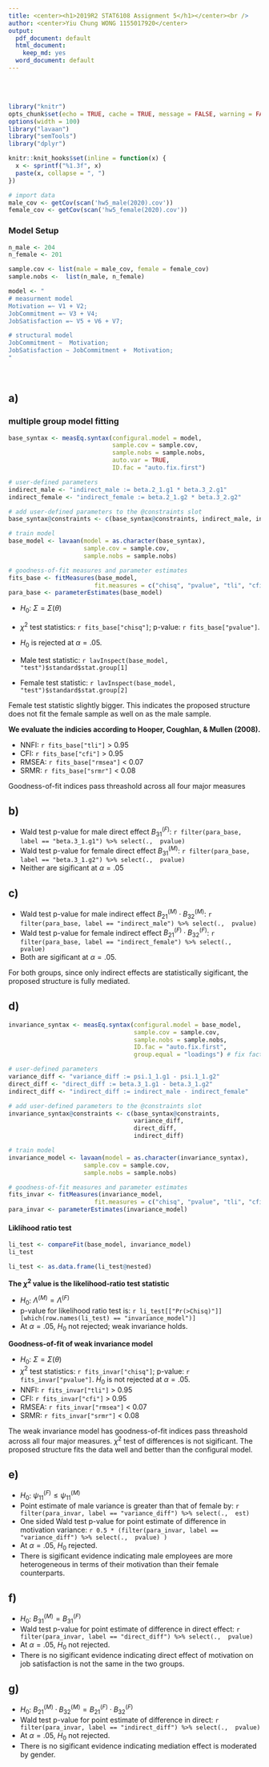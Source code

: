 ```yaml
---
title: <center><h1>2019R2 STAT6108 Assignment 5</h1></center><br />
author: <center>Yiu Chung WONG 1155017920</center>
output:
  pdf_document: default
  html_document:
    keep_md: yes
  word_document: default
--- 
```

<br />
<br />

```r
library("knitr")
opts_chunk$set(echo = TRUE, cache = TRUE, message = FALSE, warning = FALSE)
options(width = 100)
library("lavaan")
library("semTools")
library("dplyr")

knitr::knit_hooks$set(inline = function(x) {
  x <- sprintf("%1.3f", x)
  paste(x, collapse = ", ")
})
```

```r
# import data
male_cov <- getCov(scan('hw5_male(2020).cov'))
female_cov <- getCov(scan('hw5_female(2020).cov'))
```

### Model Setup

```r
n_male <- 204
n_female <- 201

sample.cov <- list(male = male_cov, female = female_cov)
sample.nobs <-  list(n_male, n_female)

model <- "
# measurment model
Motivation =~ V1 + V2;
JobCommitment =~ V3 + V4;
JobSatisfaction =~ V5 + V6 + V7;

# structural model
JobCommitment ~  Motivation;
JobSatisfaction ~ JobCommitment +  Motivation;
"
```
<br />
\newpage 

## a) 

###  multiple group model fitting

```r
base_syntax <- measEq.syntax(configural.model = model,
                             sample.cov = sample.cov,
                             sample.nobs = sample.nobs,
                             auto.var = TRUE,
                             ID.fac = "auto.fix.first")

# user-defined parameters
indirect_male <- "indirect_male := beta.2_1.g1 * beta.3_2.g1"
indirect_female <- "indirect_female := beta.2_1.g2 * beta.3_2.g2"

# add user-defined parameters to the @constraints slot
base_syntax@constraints <- c(base_syntax@constraints, indirect_male, indirect_female)

# train model
base_model <- lavaan(model = as.character(base_syntax),
                     sample.cov = sample.cov,
                     sample.nobs = sample.nobs)

# goodness-of-fit measures and parameter estimates
fits_base <- fitMeasures(base_model,
                        fit.measures = c("chisq", "pvalue", "tli", "cfi", "rmsea", "srmr"))
para_base <- parameterEstimates(base_model)
```

* $H_0$: $\Sigma = \Sigma(\theta)$ 
* $\chi^2$ test statistics: `r fits_base["chisq"]`; p-value: `r fits_base["pvalue"]`.
* $H_0$ is rejected at $\alpha = .05$.

* Male test statistic: `r lavInspect(base_model, "test")$standard$stat.group[1]`
* Female test statistic: `r lavInspect(base_model, "test")$standard$stat.group[2]`

Female test statistic slightly bigger. This indicates the proposed structure does not fit the female sample as well on as the male sample.

**We evaluate the indicies according to Hooper, Coughlan, & Mullen (2008).**

* NNFI: `r fits_base["tli"]` > $0.95$
* CFI: `r fits_base["cfi"]` > $0.95$
* RMSEA: `r fits_base["rmsea"]` < $0.07$
* SRMR: `r fits_base["srmr"]` < $0.08$

Goodness-of-fit indices pass threashold across all four major measures

## b)

* Wald test p-value for male direct effect $B_{31}^{(F)}$: `r filter(para_base, label == "beta.3_1.g1") %>% select(.,  pvalue)`
* Wald test p-value for female direct effect $B_{31}^{(M)}$: `r filter(para_base, label == "beta.3_1.g2") %>% select(.,  pvalue)`
* Neither are sigificant at $\alpha = .05$

## c) 

* Wald test p-value for male indirect effect $B_{21}^{(M)} {\cdot} B_{32}^{(M)}$: `r filter(para_base, label == "indirect_male") %>% select(.,  pvalue)`
* Wald test p-value for female indirect effect $B_{21}^{(F)} {\cdot} B_{32}^{(F)}$: `r filter(para_base, label == "indirect_female") %>% select(.,  pvalue)`
* Both are sigificant at $\alpha = .05$.

For both groups, since only indirect effects are statistically sigificant, the proposed structure is fully mediated.
\newpage 

## d)
```r
invariance_syntax <- measEq.syntax(configural.model = base_model,
                                   sample.cov = sample.cov,
                                   sample.nobs = sample.nobs,
                                   ID.fac = "auto.fix.first",
                                   group.equal = "loadings") # fix factor loadings

# user-defined parameters
variance_diff <- "variance_diff := psi.1_1.g1 - psi.1_1.g2"
direct_diff <- "direct_diff := beta.3_1.g1 - beta.3_1.g2"
indirect_diff <- "indirect_diff := indirect_male - indirect_female"

# add user-defined parameters to the @constraints slot
invariance_syntax@constraints <- c(base_syntax@constraints,
                                   variance_diff,
                                   direct_diff,
                                   indirect_diff)

# train model
invariance_model <- lavaan(model = as.character(invariance_syntax),
                     sample.cov = sample.cov,
                     sample.nobs = sample.nobs)

# goodness-of-fit measures and parameter estimates
fits_invar <- fitMeasures(invariance_model,
                        fit.measures = c("chisq", "pvalue", "tli", "cfi", "rmsea", "srmr"))
para_invar <- parameterEstimates(invariance_model)
```

#### Liklihood ratio test
```r
li_test <- compareFit(base_model, invariance_model)
li_test
```
```r
li_test <- as.data.frame(li_test@nested)
```



**The $\chi^2$ value is the likelihood-ratio test statistic**

* $H_0$: $\Lambda^{(M)} = \Lambda^{(F)}$ 
* p-value for likelihood ratio test is: `r li_test[["Pr(>Chisq)"]][which(row.names(li_test) == "invariance_model")]`
* At $\alpha = .05$, $H_0$ not rejected; weak invariance holds.

**Goodness-of-fit of weak invariance model**

* $H_0$: $\Sigma = \Sigma(\theta)$ 
* $\chi^2$ test statistics: `r fits_invar["chisq"]`; p-value: `r fits_invar["pvalue"]`. $H_0$ is not rejected at $\alpha = .05$.
* NNFI: `r fits_invar["tli"]` > $0.95$
* CFI: `r fits_invar["cfi"]` > $0.95$
* RMSEA: `r fits_invar["rmsea"]` < $0.07$
* SRMR: `r fits_invar["srmr"]` < $0.08$

The weak invariance model has goodness-of-fit indices pass threashold across all four major measures. $\chi^2$ test of differences is not sigificant. 
The proposed structure fits the data well and better than the configural model.

## e)
* $H_0$: $\psi_{11}^{(F)} \leq \psi_{11}^{(M)}$
* Point estimate of male variance is greater than that of female by: `r filter(para_invar, label == "variance_diff") %>% select(.,  est)`
* One sided Wald test p-value for point estimate of difference in motivation variance: `r 0.5 * (filter(para_invar, label == "variance_diff") %>% select(.,  pvalue) )`
* At $\alpha = .05$, $H_0$ rejected.
* There is sigificant evidence indicating male employees are more heterogeneous in terms of their motivation than their female counterparts.

## f)
* $H_0$: $B_{31}^{(M)} = B_{31}^{(F)}$
* Wald test p-value for point estimate of difference in direct effect: `r filter(para_invar, label == "direct_diff") %>% select(.,  pvalue)`
* At $\alpha = .05$, $H_0$ not rejected. 
* There is no sigificant evidence indicating direct effect of motivation on job satisfaction is not the same in the two groups.

## g)
* $H_0$: $B_{21}^{(M)} {\cdot} B_{32}^{(M)} = B_{21}^{(F)} {\cdot} B_{32}^{(F)}$ 
* Wald test p-value for point estimate of difference in direct: `r filter(para_invar, label == "indirect_diff") %>% select(.,  pvalue)`
* At $\alpha = .05$, $H_0$ not rejected. 
* There is no sigificant evidence indicating mediation effect is moderated by gender.




